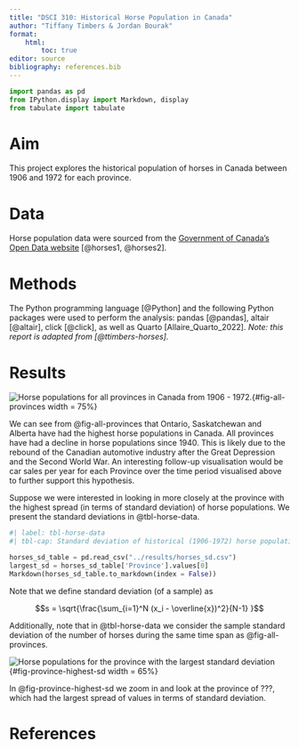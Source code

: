 ```yaml
---
title: "DSCI 310: Historical Horse Population in Canada"
author: "Tiffany Timbers & Jordan Bourak"
format: 
    html:
        toc: true
editor: source
bibliography: references.bib
---
```


```python
import pandas as pd
from IPython.display import Markdown, display
from tabulate import tabulate
```

# Aim

This project explores the historical population of horses in Canada 
between 1906 and 1972 for each province.

# Data

Horse population data were sourced from the 
[Government of Canada's Open Data website](http://open.canada.ca/en/open-data) 
[@horses1, @horses2].

# Methods

The Python programming language [@Python] and the following Python packages were used to perform the analysis: 
pandas [@pandas], altair [@altair], click [@click], 
as well as Quarto [Allaire_Quarto_2022]. 
*Note: this report is adapted from [@ttimbers-horses].* 

# Results

![Horse populations for all provinces in Canada from 1906 - 1972.](../results/horse_pops_plot.png){#fig-all-provinces width = 75%} 

We can see from @fig-all-provinces that Ontario, Saskatchewan and Alberta 
have had the highest horse populations in Canada. 
All provinces have had a decline in horse populations since 1940. 
This is likely due to the rebound of the Canadian automotive industry 
after the Great Depression and the Second World War. 
An interesting follow-up visualisation would be car sales per year 
for each Province over the time period visualised above 
to further support this hypothesis.

Suppose we were interested in looking in more closely at the province 
with the highest spread (in terms of standard deviation) of horse populations. 
We present the standard deviations in @tbl-horse-data.

```python
#| label: tbl-horse-data
#| tbl-cap: Standard deviation of historical (1906-1972) horse populations for each Canadian province.

horses_sd_table = pd.read_csv("../results/horses_sd.csv")
largest_sd = horses_sd_table['Province'].values[0]
Markdown(horses_sd_table.to_markdown(index = False))
```

Note that we define standard deviation (of a sample) as

$$s = \sqrt{\frac{\sum_{i=1}^N (x_i - \overline{x})^2}{N-1} }$$

Additionally, note that in @tbl-horse-data we consider the sample standard deviation of the number of horses during the same time span as @fig-all-provinces.

![Horse populations for the province with the largest standard deviation](../results/horse_pops_plot_largest_sd.png){#fig-province-highest-sd width = 65%}

In @fig-province-highest-sd we zoom in and look at the province of ???, which had the largest spread of values in terms of standard deviation.

# References